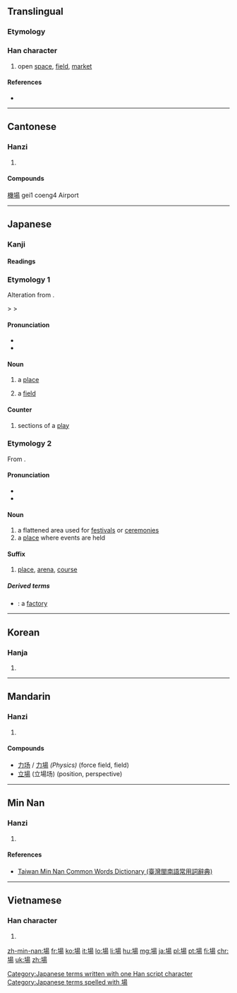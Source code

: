 {{also|场|塲}}
==Translingual==

===Etymology===
{{Han compound|土|昜|c1=s|c2=p|t1=field|ls=psc}}

===Han character===
{{Han char|rn=32|rad=土|as=09|sn=12|four=4612<sub>7</sub>|canj=土日一竹 (GAMH)|ids=⿰[[土]][[昜]]}}

# open [[space]], [[field]], [[market]]

====References====
* {{Han ref|kx=0234.080|dkj=05278|dj=0472.020|hdz=10462.090|uh=5834|ud=22580|bh=B3F5|bd=46069}}

----

==Cantonese==

===Hanzi===
{{yue-hanzi|jyut=[[coeng4]]|y=[[cheung4]]|sim=场}}

# {{defn|lang=yue|sort=土09}}

====Compounds====
[[機場]] gei1 coeng4 Airport

----

==Japanese==

===Kanji===
{{ja-kanji|grade=2|rs=土09}}

====Readings====
{{ja-readings
|goon=[[じょう]] (jō) < [[ぢやう]] (dyau)
|kanon=[[ちょう]] {{qualifier|non-[[w:Jōyō kanji|Jōyō]] reading}}
|kun=[[ば]] (ba)
}}

===Etymology 1===
Alteration from {{etyl|ojp|ja|sort=は'}} {{term|lang=ja|庭|tr=</i>{{IPAchar|/*nipa/}}||garden, yard}}.

{{IPAchar|/*nipa/}} > {{IPAchar|/*niba/}} > {{IPAchar|/ba/}} 

====Pronunciation====
* {{l|ja|sc=Latn|訓読み|Kun'yomi}}
* {{IPA|lang=ja|[ba̠]}}

====Noun====
{{ja-noun|k|hira=ば|rom=ba|hidx=は'}}

# a [[place]]
# {{context|lang=ja|sort=は'|physics}} a [[field]]

====Counter====
{{ja-pos|k|counter|hira=ば|rom=ba|hidx=は'}}

# sections of a [[play]]

===Etymology 2===
From {{etyl|ltc|ja|sort=しょう'}}.

====Pronunciation====
* {{l|ja|sc=Latn|音読み|On'yomi}}
* {{IPA|lang=ja|[d͡ʑʲo̞ː]}}

====Noun====
{{ja-noun|k|hira=じょう|rom=jō|hhira=ぢやう|hidx=しょう'}}

# a flattened area used for [[festival]]s or [[ceremony|ceremonies]]
# a [[place]] where events are held

====Suffix====
{{ja-pos|k|suffix|hira=じょう|rom=-jō|hhira=ぢやう|hidx=しょう'}} 

# [[place]], [[arena]], [[course]]

=====Derived terms=====
{{der-top}}
* {{ja-l|工場|こうじょう|kōjō}}: a [[factory]]
{{der-bottom}}

[[Category:Japanese terms written with one Han script character]]
[[Category:Japanese terms spelled with 場]]

----

==Korean==

===Hanja===
{{ko-hanja|hangeul=[[장]]|rv=jang|mr=chang}}

# {{defn|lang=ko|sort=土09}}

----

==Mandarin==

===Hanzi===
{{cmn-hanzi|sim=场|pin=[[chǎng]] ([[chang3]])|wg=ch'ang<sup>3</sup>}}

# {{defn|lang=cmn|sort=土09}}

====Compounds====
* [[力场]] / [[力場]] ''(Physics)'' (force field, field)
* [[立場]] (立場场) (position, perspective)

----

==Min Nan==

===Hanzi===
{{nan-hanzi|tlpa=[[tshiâng]] (tshiang<sup>5</sup>), [[tiûnn]] (tiunn<sup>5</sup>)}}

# {{defn|lang=nan|sort=土09}}

====References====
*[http://twblg.dict.edu.tw/holodict_new/result_detail.jsp?n_no=8276&curpage=2&sample=%E5%A0%B4&radiobutton=1&querytarget=1&limit=20&pagenum=3&rowcount=46 Taiwan Min Nan Common Words Dictionary (臺灣閩南語常用詞辭典)]

----

==Vietnamese==

===Han character===
{{vi-hantu|[[trường]], [[tràng]], [[long]]|rs=土09}}

# {{defn|lang=vi|sort=土09}}

[[zh-min-nan:場]]
[[fr:場]]
[[ko:場]]
[[it:場]]
[[lo:場]]
[[li:場]]
[[hu:場]]
[[mg:場]]
[[ja:場]]
[[pl:場]]
[[pt:場]]
[[fi:場]]
[[chr:場]]
[[uk:場]]
[[zh:場]]